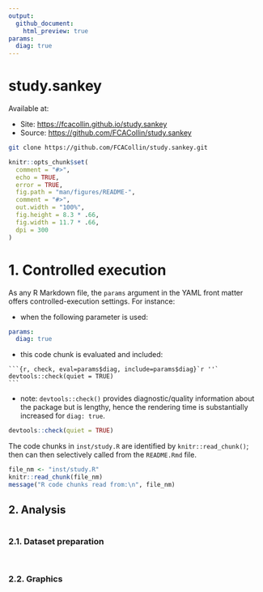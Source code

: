 ```yaml
---
output:
  github_document:
    html_preview: true
params:
  diag: true
---
```


<!-- README.md is generated from README.Rmd. Please edit that file -->

# study.sankey

Available at:

- Site: <https://fcacollin.github.io/study.sankey>
- Source: <https://github.com/FCACollin/study.sankey>

```bash
git clone https://github.com/FCACollin/study.sankey.git
```

```r
knitr::opts_chunk$set(
  comment = "#>",
  echo = TRUE,
  error = TRUE,
  fig.path = "man/figures/README-",
  comment = "#>",
  out.width = "100%",
  fig.height = 8.3 * .66,
  fig.width = 11.7 * .66,
  dpi = 300
)
```
# 1. Controlled execution

As any R Markdown file, the `params` argument in the YAML front matter offers
controlled-execution settings. For instance:

- when the following parameter is used:

```yaml
params:
  diag: true
```
  
- this code chunk is evaluated and included:

````
```{r, check, eval=params$diag, include=params$diag}`r ''`
devtools::check(quiet = TRUE)
```
````

- note: `devtools::check()` provides diagnostic/quality information
  about the package but is lengthy, hence the rendering time is substantially
  increased for `diag: true`.

```r
devtools::check(quiet = TRUE)
```

The code chunks in `inst/study.R` are identified by `knitr::read_chunk()`;
then can then selectively called from the `README.Rmd` file.

```r
file_nm <- "inst/study.R"
knitr::read_chunk(file_nm)
message("R code chunks read from:\n", file_nm)
```

## 2. Analysis

```r
```

### 2.1. Dataset preparation

```r
```

```r
```

### 2.2. Graphics

```r
```

```r
```
